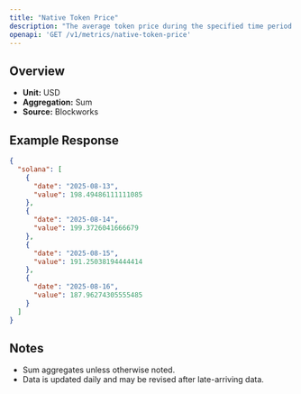 ```yaml
---
title: "Native Token Price"
description: "The average token price during the specified time period for the native asset of that chain."
openapi: 'GET /v1/metrics/native-token-price'
---
```


## Overview

- **Unit:** USD
- **Aggregation:** Sum
- **Source:** Blockworks

## Example Response

```json
{
  "solana": [
    {
      "date": "2025-08-13",
      "value": 198.49486111111085
    },
    {
      "date": "2025-08-14",
      "value": 199.3726041666679
    },
    {
      "date": "2025-08-15",
      "value": 191.25038194444414
    },
    {
      "date": "2025-08-16",
      "value": 187.96274305555485
    }
  ]
}
```

## Notes
- Sum aggregates unless otherwise noted.
- Data is updated daily and may be revised after late-arriving data.
